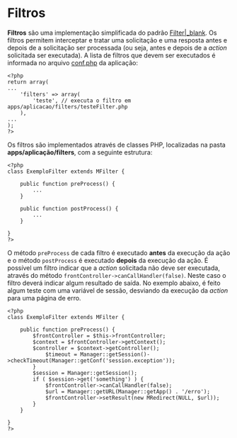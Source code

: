 <text xml:space="preserve">
= Filtros =
'''Filtros''' são uma implementação simplificada do padrão [http://www.corej2eepatterns.com/Patterns2ndEd/InterceptingFilter.htm|Intercepting Filter|_blank].
Os filtros permitem interceptar e tratar uma solicitação e uma resposta antes e depois de a solicitação ser processada (ou seja, antes e depois de a ''action'' solicitada ser executada).
A lista de filtros que devem ser executados é informada no arquivo [[>introducao/configuracao|conf.php]] da aplicação:
<pre lang="php">
<?php
return array(
...
    'filters' => array(
        'teste', // executa o filtro em apps/aplicacao/filters/testeFilter.php
    ),
...
);
?>
</pre>
Os filtros são implementados através de classes PHP, localizadas na pasta '''apps/aplicação/filters''', com a seguinte estrutura:
<pre lang="php">
<?php
class ExemploFilter extends MFilter {

    public function preProcess() {
        ...
    }

    public function postProcess() {
        ...
    }

}
?>
</pre>
O método <code>preProcess</code> de cada filtro é executado '''antes''' da execução da ação e o método <code>postProcess</code> é executado '''depois''' da execução da ação.
É possível um filtro indicar que a ''action'' solicitada não deve ser executada, através do método <code>frontController->canCallHandler(false)</code>. Neste caso o filtro deverá 
indicar algum resultado de saída. No exemplo abaixo, é feito algum teste com uma variável de sessão, desviando da execução da ''action'' para uma página de erro.
<pre lang="php">
<?php
class ExemploFilter extends MFilter {

    public function preProcess() {
        $frontController = $this->frontController; 
        $context = $frontController->getContext();
        $controller = $context->getController();
            $timeout = Manager::getSession()->checkTimeout(Manager::getConf('session.exception'));
        }
        $session = Manager::getSession();
        if ( $session->get('something') ) {
            $frontController->canCallHandler(false);
            $url = Manager::getURL(Manager::getApp() . '/erro');
            $frontController->setResult(new MRedirect(NULL, $url));
        }
    }

}
?>
</pre>
</text>